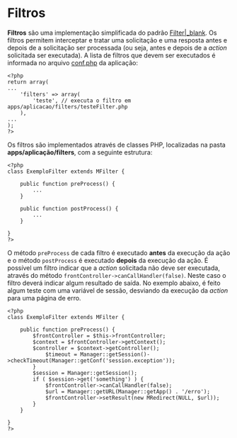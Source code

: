 <text xml:space="preserve">
= Filtros =
'''Filtros''' são uma implementação simplificada do padrão [http://www.corej2eepatterns.com/Patterns2ndEd/InterceptingFilter.htm|Intercepting Filter|_blank].
Os filtros permitem interceptar e tratar uma solicitação e uma resposta antes e depois de a solicitação ser processada (ou seja, antes e depois de a ''action'' solicitada ser executada).
A lista de filtros que devem ser executados é informada no arquivo [[>introducao/configuracao|conf.php]] da aplicação:
<pre lang="php">
<?php
return array(
...
    'filters' => array(
        'teste', // executa o filtro em apps/aplicacao/filters/testeFilter.php
    ),
...
);
?>
</pre>
Os filtros são implementados através de classes PHP, localizadas na pasta '''apps/aplicação/filters''', com a seguinte estrutura:
<pre lang="php">
<?php
class ExemploFilter extends MFilter {

    public function preProcess() {
        ...
    }

    public function postProcess() {
        ...
    }

}
?>
</pre>
O método <code>preProcess</code> de cada filtro é executado '''antes''' da execução da ação e o método <code>postProcess</code> é executado '''depois''' da execução da ação.
É possível um filtro indicar que a ''action'' solicitada não deve ser executada, através do método <code>frontController->canCallHandler(false)</code>. Neste caso o filtro deverá 
indicar algum resultado de saída. No exemplo abaixo, é feito algum teste com uma variável de sessão, desviando da execução da ''action'' para uma página de erro.
<pre lang="php">
<?php
class ExemploFilter extends MFilter {

    public function preProcess() {
        $frontController = $this->frontController; 
        $context = $frontController->getContext();
        $controller = $context->getController();
            $timeout = Manager::getSession()->checkTimeout(Manager::getConf('session.exception'));
        }
        $session = Manager::getSession();
        if ( $session->get('something') ) {
            $frontController->canCallHandler(false);
            $url = Manager::getURL(Manager::getApp() . '/erro');
            $frontController->setResult(new MRedirect(NULL, $url));
        }
    }

}
?>
</pre>
</text>